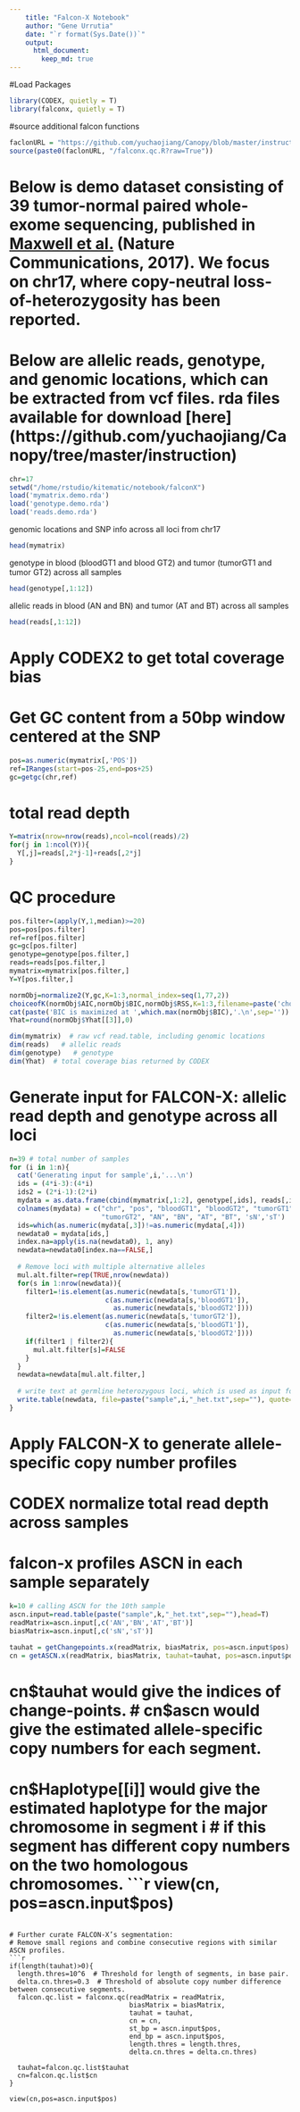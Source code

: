 ```yaml
---
    title: "Falcon-X Notebook"
    author: "Gene Urrutia"  
    date: "`r format(Sys.Date())`"
    output:  
      html_document:  
        keep_md: true 
---  
```


#Load Packages
```r
library(CODEX, quietly = T) 
library(falconx, quietly = T) 
```

#source additional falcon functions
```r
faclonURL = "https://github.com/yuchaojiang/Canopy/blob/master/instruction"
source(paste0(faclonURL, "/falconx.qc.R?raw=True"))
```

#  Below is demo dataset consisting of 39 tumor-normal paired whole-exome sequencing, published in [Maxwell et al.](https://www.nature.com/articles/s41467-017-00388-9) (Nature Communications, 2017).  We focus on chr17, where copy-neutral loss-of-heterozygosity has been reported.

# Below are allelic reads, genotype, and genomic locations, which can be extracted from vcf files. rda files available for download [here] (https://github.com/yuchaojiang/Canopy/tree/master/instruction)

```r
chr=17 
setwd("/home/rstudio/kitematic/notebook/falconX")
load('mymatrix.demo.rda')
load('genotype.demo.rda')
load('reads.demo.rda')
```

genomic locations and SNP info across all loci from chr17
```r
head(mymatrix) 
```

genotype in blood (bloodGT1 and blood GT2) and tumor (tumorGT1 and tumor GT2) across all samples
```r
head(genotype[,1:12]) 
```

allelic reads in blood (AN and BN) and tumor (AT and BT) across all samples
```r
head(reads[,1:12]) 
```

#####################################################################################
# Apply CODEX2 to get total coverage bias
#####################################################################################

# Get GC content from a 50bp window centered at the SNP
```r
pos=as.numeric(mymatrix[,'POS'])
ref=IRanges(start=pos-25,end=pos+25)
gc=getgc(chr,ref)  
```

# total read depth
```r
Y=matrix(nrow=nrow(reads),ncol=ncol(reads)/2)  
for(j in 1:ncol(Y)){
  Y[,j]=reads[,2*j-1]+reads[,2*j]
}
```

# QC procedure
```r
pos.filter=(apply(Y,1,median)>=20)
pos=pos[pos.filter]
ref=ref[pos.filter]
gc=gc[pos.filter]
genotype=genotype[pos.filter,]
reads=reads[pos.filter,]
mymatrix=mymatrix[pos.filter,]
Y=Y[pos.filter,]

normObj=normalize2(Y,gc,K=1:3,normal_index=seq(1,77,2))
choiceofK(normObj$AIC,normObj$BIC,normObj$RSS,K=1:3,filename=paste('choiceofK.',chr,'.pdf',sep=''))
cat(paste('BIC is maximized at ',which.max(normObj$BIC),'.\n',sep=''))
Yhat=round(normObj$Yhat[[3]],0)
```


```r
dim(mymatrix)  # raw vcf read.table, including genomic locations
dim(reads)   # allelic reads
dim(genotype)   # genotype
dim(Yhat)  # total coverage bias returned by CODEX
```


#################################################################################
# Generate input for FALCON-X: allelic read depth and genotype across all loci
#################################################################################

```r
n=39 # total number of samples
for (i in 1:n){
  cat('Generating input for sample',i,'...\n')
  ids = (4*i-3):(4*i)
  ids2 = (2*i-1):(2*i)
  mydata = as.data.frame(cbind(mymatrix[,1:2], genotype[,ids], reads[,ids], Yhat[,ids2]))
  colnames(mydata) = c("chr", "pos", "bloodGT1", "bloodGT2", "tumorGT1",
                       "tumorGT2", "AN", "BN", "AT", "BT", 'sN','sT')
  ids=which(as.numeric(mydata[,3])!=as.numeric(mydata[,4]))
  newdata0 = mydata[ids,]
  index.na=apply(is.na(newdata0), 1, any)
  newdata=newdata0[index.na==FALSE,]
  
  # Remove loci with multiple alternative alleles
  mul.alt.filter=rep(TRUE,nrow(newdata))
  for(s in 1:nrow(newdata)){
    filter1=!is.element(as.numeric(newdata[s,'tumorGT1']),
                        c(as.numeric(newdata[s,'bloodGT1']),
                          as.numeric(newdata[s,'bloodGT2'])))
    filter2=!is.element(as.numeric(newdata[s,'tumorGT2']),
                        c(as.numeric(newdata[s,'bloodGT1']),
                          as.numeric(newdata[s,'bloodGT2'])))
    if(filter1 | filter2){
      mul.alt.filter[s]=FALSE
    }
  }
  newdata=newdata[mul.alt.filter,]
  
  # write text at germline heterozygous loci, which is used as input for Falcon-X
  write.table(newdata, file=paste("sample",i,"_het.txt",sep=""), quote=F, row.names=F)
}
```


#################################################################################
# Apply FALCON-X to generate allele-specific copy number profiles
#################################################################################

# CODEX normalize total read depth across samples
# falcon-x profiles ASCN in each sample separately
```r
k=10 # calling ASCN for the 10th sample
ascn.input=read.table(paste("sample",k,"_het.txt",sep=""),head=T)
readMatrix=ascn.input[,c('AN','BN','AT','BT')]
biasMatrix=ascn.input[,c('sN','sT')]

tauhat = getChangepoints.x(readMatrix, biasMatrix, pos=ascn.input$pos)
cn = getASCN.x(readMatrix, biasMatrix, tauhat=tauhat, pos=ascn.input$pos, threshold = 0.3)
```


# cn$tauhat would give the indices of change-points.
# cn$ascn would give the estimated allele-specific copy numbers for each segment.
# cn$Haplotype[[i]] would give the estimated haplotype for the major chromosome in segment i
# if this segment has different copy numbers on the two homologous chromosomes.
```r
view(cn, pos=ascn.input$pos)
```

# Further curate FALCON-X’s segmentation:
# Remove small regions and combine consecutive regions with similar ASCN profiles.
```r
if(length(tauhat)>0){
  length.thres=10^6  # Threshold for length of segments, in base pair.
  delta.cn.thres=0.3  # Threshold of absolute copy number difference between consecutive segments.
  falcon.qc.list = falconx.qc(readMatrix = readMatrix,
                              biasMatrix = biasMatrix,
                              tauhat = tauhat,
                              cn = cn,
                              st_bp = ascn.input$pos,
                              end_bp = ascn.input$pos,
                              length.thres = length.thres,
                              delta.cn.thres = delta.cn.thres)
  
  tauhat=falcon.qc.list$tauhat
  cn=falcon.qc.list$cn
}

view(cn,pos=ascn.input$pos)
```

